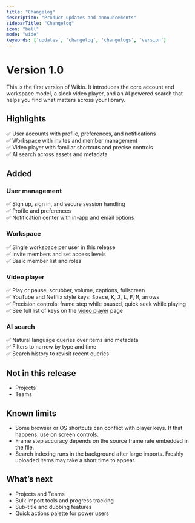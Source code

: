```yaml
---
title: "Changelog"
description: "Product updates and announcements"
sidebarTitle: "Changelog"
icon: "bell"
mode: "wide"
keywords: ['updates', 'changelog', 'changelogs', 'version']
---
```



<Update label="September 3rd, 2025" description="v1.0.0">
  
# Version 1.0

This is the first version of Wikio. It introduces the core account and workspace model, a sleek video player, and an AI powered search that helps you find what matters across your library.

## Highlights

✅ User accounts with profile, preferences, and notifications  
✅ Workspace with invites and member management  
✅ Video player with familiar shortcuts and precise controls  
✅ AI search across assets and metadata  

## Added

### User management
✅ Sign up, sign in, and secure session handling  
✅ Profile and preferences  
✅ Notification center with in-app and email options  

### Workspace
✅ Single workspace per user in this release    
✅ Invite members and set access levels  
✅ Basic member list and roles  

### Video player
✅ Play or pause, scrubber, volume, captions, fullscreen  
✅ YouTube and Netflix style keys: <kbd>Space</kbd>, <kbd>K</kbd>, <kbd>J</kbd>, <kbd>L</kbd>, <kbd>F</kbd>, <kbd>M</kbd>, arrows  
✅ Precision controls: frame step while paused, quick seek while playing  
✅ See full list of keys on the [video player](/features/video-player) page

### AI search
✅ Natural language queries over items and metadata  
✅ Filters to narrow by type and time  
✅ Search history to revisit recent queries

## Not in this release

- Projects  
- Teams

## Known limits

- Some browser or OS shortcuts can conflict with player keys. If that happens, use on screen controls.  
- Frame step accuracy depends on the source frame rate embedded in the file.
- Search indexing runs in the background after large imports. Freshly uploaded items may take a short time to appear.

## What’s next

- Projects and Teams  
- Bulk import tools and progress tracking
- Sub-title and dubbing features 
- Quick actions palette for power users
</Update>